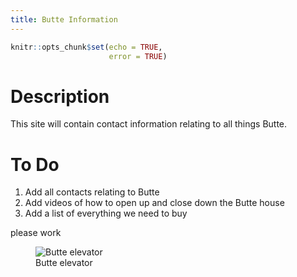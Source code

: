 ```yaml
---
title: Butte Information
---
```


```r
knitr::opts_chunk$set(echo = TRUE,
                      error = TRUE)
```

# Description

This site will contain contact information relating to all things Butte.


# To Do

1. Add all contacts relating to Butte
1. Add videos of how to open up and close down the Butte house
1. Add a list of everything we need to buy 

please work

![Butte elevator](Images/elevator.png)

